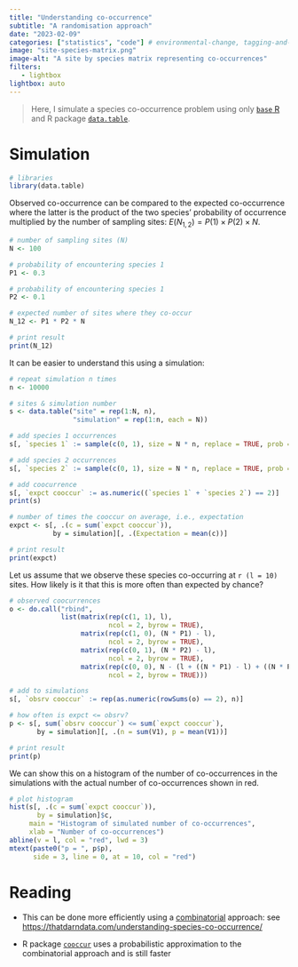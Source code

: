 ```yaml
---
title: "Understanding co-occurrence"
subtitle: "A randomisation approach"
date: "2023-02-09"
categories: ["statistics", "code"] # environmental-change, tagging-and-telemetry, allee-effects, invasive-species, statistics, code
image: "site-species-matrix.png"
image-alt: "A site by species matrix representing co-occurrences"
filters:
   - lightbox
lightbox: auto
---
```


> Here, I simulate a species co-occurrence problem using only [`base` R](https://www.r-project.org/) and R package [`data.table`](https://cran.r-project.org/package=data.table).

# Simulation

```r

# libraries
library(data.table)

```

Observed co-occurrence can be compared to the expected co-occurrence where the latter is the product of the two species' probability of occurrence multiplied by the number of sampling sites: $E(N_{1,2}) = P(1) \times P(2) \times N$.

```r

# number of sampling sites (N)
N <- 100

# probability of encountering species 1
P1 <- 0.3

# probability of encountering species 1
P2 <- 0.1

# expected number of sites where they co-occur
N_12 <- P1 * P2 * N

# print result
print(N_12)

```

It can be easier to understand this using a simulation:

```r

# repeat simulation n times
n <- 10000

# sites & simulation number
s <- data.table("site" = rep(1:N, n),
                "simulation" = rep(1:n, each = N))

# add species 1 occurrences
s[, `species 1` := sample(c(0, 1), size = N * n, replace = TRUE, prob = c(1 - P1, P1))]

# add species 2 occurrences
s[, `species 2` := sample(c(0, 1), size = N * n, replace = TRUE, prob = c(1 - P2, P2))]

# add coocurrence
s[, `expct cooccur` := as.numeric((`species 1` + `species 2`) == 2)]
print(s)

# number of times the cooccur on average, i.e., expectation
expct <- s[, .(c = sum(`expct cooccur`)), 
           by = simulation][, .(Expectation = mean(c))]

# print result
print(expct)

```

Let us assume that we observe these species co-occurring at `r (l = 10)` sites. How likely is it that this is more often than expected by chance?

```r

# observed coocurrences
o <- do.call("rbind",
             list(matrix(rep(c(1, 1), l), 
                         ncol = 2, byrow = TRUE),
                  matrix(rep(c(1, 0), (N * P1) - l), 
                         ncol = 2, byrow = TRUE),
                  matrix(rep(c(0, 1), (N * P2) - l), 
                         ncol = 2, byrow = TRUE),
                  matrix(rep(c(0, 0), N - (l + ((N * P1) - l) + ((N * P2) - l))), 
                         ncol = 2, byrow = TRUE)))

# add to simulations
s[, `obsrv cooccur` := rep(as.numeric(rowSums(o) == 2), n)]

# how often is expct <= obsrv?
p <- s[, sum(`obsrv cooccur`) <= sum(`expct cooccur`), 
       by = simulation][, .(n = sum(V1), p = mean(V1))]

# print result
print(p)

```

We can show this on a histogram of the number of co-occurrences in the simulations with the actual number of co-occurrences shown in red.

```r

# plot histogram
hist(s[, .(c = sum(`expct cooccur`)), 
       by = simulation]$c,
     main = "Histogram of simulated number of co-occurrences",
     xlab = "Number of co-occurrences")
abline(v = l, col = "red", lwd = 3)
mtext(paste0("p = ", p$p), 
      side = 3, line = 0, at = 10, col = "red")

```

# Reading

-   This can be done more efficiently using a [combinatorial](https://en.wikipedia.org/wiki/Combinatorics) approach: see <https://thatdarndata.com/understanding-species-co-occurrence/>

-   R package [`cooccur`](https://cran.r-project.org/package=cooccur) uses a probabilistic approximation to the combinatorial approach and is still faster


